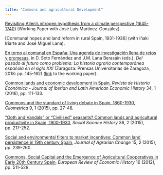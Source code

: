```yaml
---
title: "Commons and agricultural Development"
---
```


[Revisiting Allen's nitrogen hypothesis from a climate perspective (1645-1740)](https://repositori.uji.es/xmlui/bitstream/handle/10234/182881/DT-SEHA%201902.pdf?sequence=1&isAllowed=y) (Working Paper with José Luis Martínez-González).

[Communal hopes and land reform in rural Spain, 1931-1936] (with Iñaki Iriarte and José Miguel Lana).

[En torno al comunal en España: Una agenda de investigación llena de retos y promesas](https://puz.unizar.es/2006-del-pasado-al-futuro-como-problema-la-historia-agraria-contemporanea-espanola-en-el-siglo-xxi.html), in D. Soto Fernández and J.M. Lana Berasáin (eds.), *Del pasado al futuro como problema: La historia agraria contemporánea española en el siglo XXI* (Zaragoza: Prensas Universitarias de Zaragoza, 2018: pp. 145-162) ([link](https://repositori.uji.es/xmlui/bitstream/handle/10234/176624/DT-SEHA-1804.pdf?sequence=1&isAllowed=y) to the working paper).

[Common lands and economic development in Spain](https://doi.org/10.1017/S0212610915000269), *Revista de Historia Económica - Journal of Iberian and Latin American Economic History* 34, 1 (2016), pp. 111-133.

[Commons and the standard of living debate in Spain, 1860-1930](https://doi.org/10.1007/s11698-014-0107-9), *Cliometrica* 9, 1 (2015), pp. 27-48.

["Goth and Vandals" or "Civilised" peasants? Common lands and agricultural productivity in Spain, 1900-1930](https://doi.org/10.1017/ssh.2015.52), *Social Science History* 39, 2 (2015), pp. 217-252.

[Social and environmental filters to market incentives: Common land persistence in 19th century Spain](https://doi.org/10.1111/joac.12056), *Journal of Agrarian Change* 15, 2 (2015), pp. 239-260.

[Commons, Social Capital and the Emergence of Agricultural Cooperatives in Early 20th Century Spain](https://doi.org/10.1093/ereh/hes014), *European Review of Economic History* 16 (2012), pp. 511-528.

